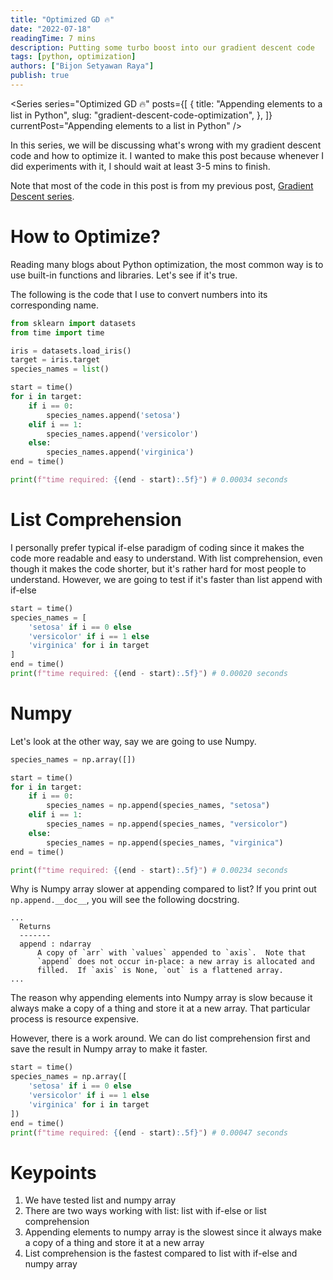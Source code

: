 ```yaml
---
title: "Optimized GD 🔥"
date: "2022-07-18"
readingTime: 7 mins
description: Putting some turbo boost into our gradient descent code
tags: [python, optimization]
authors: ["Bijon Setyawan Raya"]
publish: true
---
```


<Series
  series="Optimized GD 🔥"
  posts={[
    {
      title: "Appending elements to a list in Python",
      slug: "gradient-descent-code-optimization",
    },
  ]}
  currentPost="Appending elements to a list in Python"
/>

In this series, we will be discussing what's wrong with my gradient descent code and how to optimize it.
I wanted to make this post because whenever I did experiments with it, I should wait at least 3-5 mins to finish.

Note that most of the code in this post is from my previous post, [Gradient Descent series](/blog/gradient-descent).

# How to Optimize?

Reading many blogs about Python optimization, the most common way is to use built-in functions and libraries.
Let's see if it's true.

The following is the code that I use to convert numbers into its corresponding name.

```python
from sklearn import datasets
from time import time

iris = datasets.load_iris()
target = iris.target
species_names = list()

start = time()
for i in target:
    if i == 0:
        species_names.append('setosa')
    elif i == 1:
        species_names.append('versicolor')
    else:
        species_names.append('virginica')
end = time()

print(f"time required: {(end - start):.5f}") # 0.00034 seconds
```

# List Comprehension

I personally prefer typical if-else paradigm of coding since it makes the code more readable and easy to understand.
With list comprehension, even though it makes the code shorter, but it's rather hard for most people to understand.
However, we are going to test if it's faster than list append with if-else

```python
start = time()
species_names = [
    'setosa' if i == 0 else
    'versicolor' if i == 1 else
    'virginica' for i in target
]
end = time()
print(f"time required: {(end - start):.5f}") # 0.00020 seconds
```

# Numpy

Let's look at the other way, say we are going to use Numpy.

```python
species_names = np.array([])

start = time()
for i in target:
    if i == 0:
        species_names = np.append(species_names, "setosa")
    elif i == 1:
        species_names = np.append(species_names, "versicolor")
    else:
        species_names = np.append(species_names, "virginica")
end = time()

print(f"time required: {(end - start):.5f}") # 0.00234 seconds
```

Why is Numpy array slower at appending compared to list? If you print out `np.append.__doc__`, you will see the following docstring.

```text
...
  Returns
  -------
  append : ndarray
      A copy of `arr` with `values` appended to `axis`.  Note that
      `append` does not occur in-place: a new array is allocated and
      filled.  If `axis` is None, `out` is a flattened array.
...
```

The reason why appending elements into Numpy array is slow because it always make a copy of a thing and store it at a new array. That particular process is resource expensive.

However, there is a work around. We can do list comprehension first and save the result in Numpy array to make it faster.

```python
start = time()
species_names = np.array([
    'setosa' if i == 0 else
    'versicolor' if i == 1 else
    'virginica' for i in target
])
end = time()
print(f"time required: {(end - start):.5f}") # 0.00047 seconds
```

# Keypoints

1. We have tested list and numpy array
2. There are two ways working with list: list with if-else or list comprehension
3. Appending elements to numpy array is the slowest since it always make a copy of a thing and store it at a new array
4. List comprehension is the fastest compared to list with if-else and numpy array
